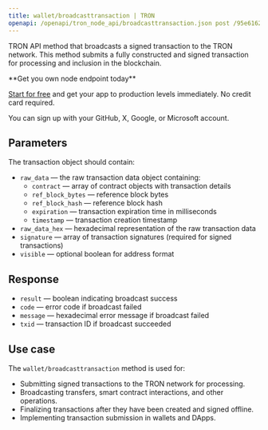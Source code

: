 ---
title: wallet/broadcasttransaction | TRON
openapi: /openapi/tron_node_api/broadcasttransaction.json post /95e61622bf6a8af293978377718e3b77/wallet/broadcasttransaction
---

TRON API method that broadcasts a signed transaction to the TRON network. This method submits a fully constructed and signed transaction for processing and inclusion in the blockchain.

<Check>
**Get you own node endpoint today**

[Start for free](https://console.chainstack.com/) and get your app to production levels immediately. No credit card required.

You can sign up with your GitHub, X, Google, or Microsoft account.
</Check>


## Parameters

The transaction object should contain:

* `raw_data` — the raw transaction data object containing:
  * `contract` — array of contract objects with transaction details
  * `ref_block_bytes` — reference block bytes
  * `ref_block_hash` — reference block hash
  * `expiration` — transaction expiration time in milliseconds
  * `timestamp` — transaction creation timestamp
* `raw_data_hex` — hexadecimal representation of the raw transaction data
* `signature` — array of transaction signatures (required for signed transactions)
* `visible` — optional boolean for address format

## Response

* `result` — boolean indicating broadcast success
* `code` — error code if broadcast failed
* `message` — hexadecimal error message if broadcast failed
* `txid` — transaction ID if broadcast succeeded

## Use case

The `wallet/broadcasttransaction` method is used for:

* Submitting signed transactions to the TRON network for processing.
* Broadcasting transfers, smart contract interactions, and other operations.
* Finalizing transactions after they have been created and signed offline.
* Implementing transaction submission in wallets and DApps.